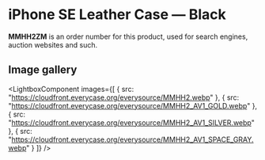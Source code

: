 
# iPhone SE Leather Case — Black

<Callout type='info' emoji='👉🏻'>**MMHH2ZM** is an order number for this product, used for search engines, auction websites and such.</Callout>

## Image gallery

<LightboxComponent
    images={[
      {
        src: "https://cloudfront.everycase.org/everysource/MMHH2.webp"
      },
      {
        src: "https://cloudfront.everycase.org/everysource/MMHH2_AV1_GOLD.webp"
      },
      {
        src: "https://cloudfront.everycase.org/everysource/MMHH2_AV1_SILVER.webp"
      },
      {
        src: "https://cloudfront.everycase.org/everysource/MMHH2_AV1_SPACE_GRAY.webp"
      }
    ]}
  />
